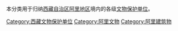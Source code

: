 本分类用于归纳[[西藏自治区|西藏自治区]][[阿里地区|阿里地区]]境内的各级[[文物保护单位|文物保护单位]]。

[[Category:西藏文物保护单位|Category:西藏文物保护单位]]
[[Category:阿里文物|Category:阿里文物]]
[[Category:阿里建筑物|Category:阿里建筑物]]